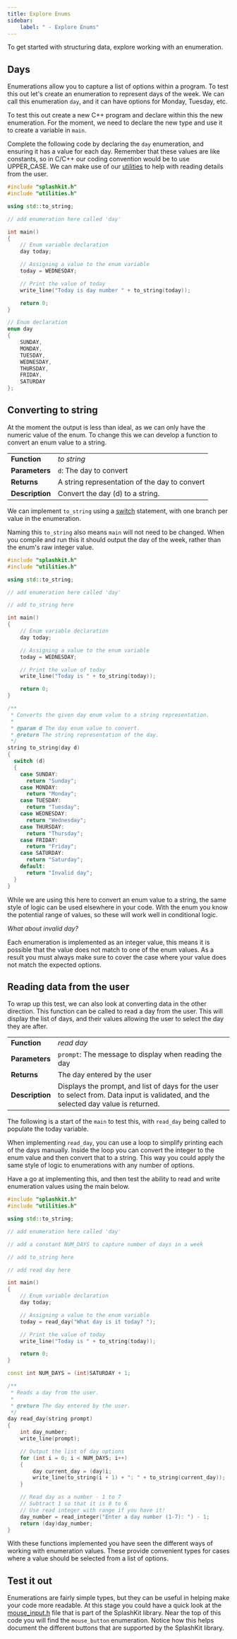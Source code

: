 ```yaml
---
title: Explore Enums
sidebar:
    label: " - Explore Enums"
---
```


To get started with structuring data, explore working with an enumeration.

## Days

Enumerations allow you to capture a list of options within a program. To test this out let's create an enumeration to represent days of the week. We can call this enumeration `day`, and it can have options for Monday, Tuesday, etc.

To test this out create a new C++ program and declare within this the new enumeration. For the moment, we need to declare the new type and use it to create a variable in `main`.

Complete the following code by declaring the `day` enumeration, and ensuring it has a value for each day. Remember that these values are like constants, so in C/C++ our coding convention would be to use UPPER_CASE. We can make use of our [utilities](/book/part-2-organised-code/2-organising-code/2-put-together/04-00-utilities) to help with reading details from the user.

```cpp
#include "splashkit.h"
#include "utilities.h"

using std::to_string;

// add enumeration here called 'day'

int main()
{
    // Enum variable declaration
    day today;

    // Assigning a value to the enum variable
    today = WEDNESDAY;

    // Print the value of today
    write_line("Today is day number " + to_string(today));

    return 0;
}
```

<Accordion>
  <AccordionItem
    header="Code for day enum"
  >

```cpp
// Enum declaration
enum day
{
    SUNDAY,
    MONDAY,
    TUESDAY,
    WEDNESDAY,
    THURSDAY,
    FRIDAY,
    SATURDAY
};
```

  </AccordionItem>
</Accordion>

## Converting to string

At the moment the output is less than ideal, as we can only have the numeric value of the enum. To change this we can develop a function to convert an enum value to a string.

|   |   |
|---|---|
| **Function** | *to string* |
| **Parameters** | `d`: The day to convert |
| **Returns** | A string representation of the day to convert |
| **Description** | Convert the day (d) to a string. |

We can implement `to_string` using a [switch](/book/part-1-instructions/3-control-flow/1-concepts/03-2-case) statement, with one branch per value in the enumeration.

Naming this `to_string` also means `main` will not need to be changed. When you compile and run this it should output the day of the week, rather than the enum's raw integer value.

```cpp
#include "splashkit.h"
#include "utilities.h"

using std::to_string;

// add enumeration here called 'day'

// add to_string here

int main()
{
    // Enum variable declaration
    day today;

    // Assigning a value to the enum variable
    today = WEDNESDAY;

    // Print the value of today
    write_line("Today is " + to_string(today));

    return 0;
}
```

<Accordion>
  <AccordionItem
    header="Code to convert day to string"
  >

```cpp
/**
 * Converts the given day enum value to a string representation.
 *
 * @param d The day enum value to convert.
 * @return The string representation of the day.
 */
string to_string(day d)
{
  switch (d)
  {
    case SUNDAY:
      return "Sunday";
    case MONDAY:
      return "Monday";
    case TUESDAY:
      return "Tuesday";
    case WEDNESDAY:
      return "Wednesday";
    case THURSDAY:
      return "Thursday";
    case FRIDAY:
      return "Friday";
    case SATURDAY:
      return "Saturday";
    default:
      return "Invalid day";
  }
}
```

  </AccordionItem>
</Accordion>

While we are using this here to convert an enum value to a string, the same style of logic can be used elsewhere in your code. With the enum you know the potential range of values, so these will work well in conditional logic.

*What about invalid day?*

Each enumeration is implemented as an integer value, this means it is possible that the value does not match to one of the enum values. As a result you must always make sure to cover the case where your value does not match the expected options.

## Reading data from the user

To wrap up this test, we can also look at converting data in the other direction. This function can be called to read a day from the user. This will display the list of days, and their values allowing the user to select the day they are after.

|   |   |
|---|---|
| **Function** | *read day* |
| **Parameters** | `prompt`: The message to display when reading the day |
| **Returns** | The day entered by the user |
| **Description** | Displays the prompt, and list of days for the user to select from. Data input is validated, and the selected day value is returned. |

The following is a start of the `main` to test this, with `read_day` being called to populate the today variable.

When implementing `read_day`, you can use a loop to simplify printing each of the days manually. Inside the loop you can convert the integer to the enum value and then convert that to a string. This way you could apply the same style of logic to enumerations with any number of options.

Have a go at implementing this, and then test the ability to read and write enumeration values using the main below.

```cpp
#include "splashkit.h"
#include "utilities.h"

using std::to_string;

// add enumeration here called 'day'

// add a constant NUM_DAYS to capture number of days in a week

// add to_string here

// add read day here

int main()
{
    // Enum variable declaration
    day today;

    // Assigning a value to the enum variable
    today = read_day("What day is it today? ");

    // Print the value of today
    write_line("Today is " + to_string(today));

    return 0;
}
```

<Accordion>
  <AccordionItem
    header="Code for read day"
  >

```cpp
const int NUM_DAYS = (int)SATURDAY + 1;

/**
 * Reads a day from the user.
 *
 * @return The day entered by the user.
 */
day read_day(string prompt)
{
    int day_number;
    write_line(prompt);

    // Output the list of day options
    for (int i = 0; i < NUM_DAYS; i++)
    {
        day current_day = (day)i;
        write_line(to_string(i + 1) + ": " + to_string(current_day));
    }

    // Read day as a number - 1 to 7
    // Subtract 1 so that it is 0 to 6
    // Use read integer with range if you have it!
    day_number = read_integer("Enter a day number (1-7): ") - 1;
    return (day)day_number;
}
```

  </AccordionItem>
</Accordion>

With these functions implemented you have seen the different ways of working with enumeration values. These provide convenient types for cases where a value should be selected from a list of options.

## Test it out

Enumerations are fairly simple types, but they can be useful in helping make your code more readable. At this stage you could have a quick look at the [mouse_input.h](https://github.com/splashkit/splashkit-core/blob/develop/coresdk/src/coresdk/mouse_input.h) file that is part of the SplashKit library. Near the top of this code you will find the `mouse_button` enumeration. Notice how this helps document the different buttons that are supported by the SplashKit library.
